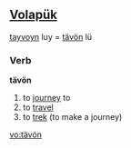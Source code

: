 ==[[Volapük]]==
[[tayvoyn]] luy = [[tävön]] lü

===Verb===
'''tävön'''

# to [[journey]] to
# to [[travel]]
# to [[trek]] (to make a journey)

[[vo:tävön]]